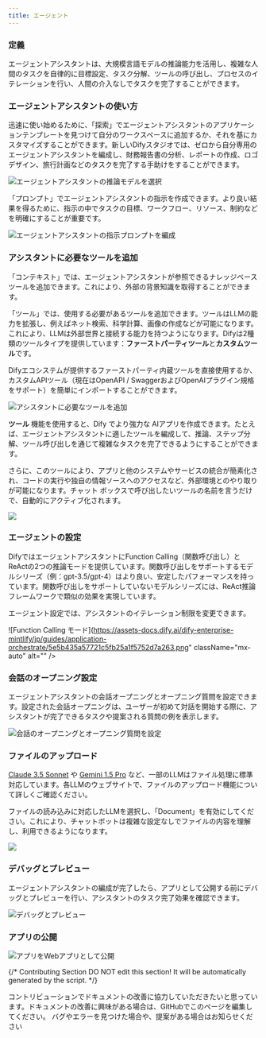 ```yaml
---
title: エージェント
---
```



### 定義

エージェントアシスタントは、大規模言語モデルの推論能力を活用し、複雑な人間のタスクを自律的に目標設定、タスク分解、ツールの呼び出し、プロセスのイテレーションを行い、人間の介入なしでタスクを完了することができます。

### エージェントアシスタントの使い方

迅速に使い始めるために、「探索」でエージェントアシスタントのアプリケーションテンプレートを見つけて自分のワークスペースに追加するか、それを基にカスタマイズすることができます。新しいDifyスタジオでは、ゼロから自分専用のエージェントアシスタントを編成し、財務報告書の分析、レポートの作成、ロゴデザイン、旅行計画などのタスクを完了する手助けをすることができます。

<div class="image-side-by-side">
  <img
src="https://assets-docs.dify.ai/dify-enterprise-mintlify/jp/guides/application-orchestrate/25c0a4a8a1c2d3c83ed2011aba737b5e.png)

エージェントアシスタントの推論モデルを選択します。エージェントアシスタントのタスク完了能力はモデルの推論能力に依存しますので、より強力な推論能力を持つモデルシリーズ、例えばgpt-4を選択することをお勧めします。これにより、より安定したタスク完了効果が得られます。

![エージェントアシスタントの推論モデルを選択](https://assets-docs.dify.ai/dify-enterprise-mintlify/jp/guides/application-orchestrate/d481cf4f733378ed7cbd5f7cb01418fc.png)

「プロンプト」でエージェントアシスタントの指示を作成できます。より良い結果を得るために、指示の中でタスクの目標、ワークフロー、リソース、制約などを明確にすることが重要です。

![エージェントアシスタントの指示プロンプトを編成](https://assets-docs.dify.ai/dify-enterprise-mintlify/jp/guides/application-orchestrate/76b4807d5d4887740448483692150655.png)

### アシスタントに必要なツールを追加

「コンテキスト」では、エージェントアシスタントが参照できるナレッジベースツールを追加できます。これにより、外部の背景知識を取得することができます。

「ツール」では、使用する必要があるツールを追加できます。ツールはLLMの能力を拡張し、例えばネット検索、科学計算、画像の作成などが可能になります。これにより、LLMは外部世界と接続する能力を持つようになります。Difyは2種類のツールタイプを提供しています：**ファーストパーティツール**と**カスタムツール**です。

Difyエコシステムが提供するファーストパーティ内蔵ツールを直接使用するか、カスタムAPIツール（現在はOpenAPI / SwaggerおよびOpenAIプラグイン規格をサポート）を簡単にインポートすることができます。

![アシスタントに必要なツールを追加](https://assets-docs.dify.ai/dify-enterprise-mintlify/jp/guides/application-orchestrate/f10aa2287ead79c751984ed582625c86.png)

**ツール** 機能を使用すると、Dify でより強力な AIアプリを作成できます。たとえば、エージェントアシスタントに適したツールを編成して、推論、ステップ分解、ツール呼び出しを通じて複雑なタスクを完了できるようにすることができます。

さらに、このツールにより、アプリと他のシステムやサービスの統合が簡素化され、コードの実行や独自の情報ソースへのアクセスなど、外部環境とのやり取りが可能になります。チャット ボックスで呼び出したいツールの名前を言うだけで、自動的にアクティブ化されます。

![](https://assets-docs.dify.ai/dify-enterprise-mintlify/jp/guides/application-orchestrate/bf067815b692fc617c4f23f02e687dd9.png)

### エージェントの設定

DifyではエージェントアシスタントにFunction Calling（関数呼び出し）とReActの2つの推論モードを提供しています。関数呼び出しをサポートするモデルシリーズ（例：gpt-3.5/gpt-4）はより良い、安定したパフォーマンスを持っています。関数呼び出しをサポートしていないモデルシリーズには、ReAct推論フレームワークで類似の効果を実現しています。

エージェント設定では、アシスタントのイテレーション制限を変更できます。

![Function Calling モード](https://assets-docs.dify.ai/dify-enterprise-mintlify/jp/guides/application-orchestrate/5e5b435a57721c5fb25a1f5752d7a263.png"
className="mx-auto"
alt=""
/>
  <img
src="https://assets-docs.dify.ai/dify-enterprise-mintlify/jp/guides/application-orchestrate/7da96fb0bbc2a17c10ee898699cd3d47.png"
className="mx-auto"
alt=""
/>
</div>

### 会話のオープニング設定

エージェントアシスタントの会話オープニングとオープニング質問を設定できます。設定された会話オープニングは、ユーザーが初めて対話を開始する際に、アシスタントが完了できるタスクや提案される質問の例を表示します。

![会話のオープニングとオープニング質問を設定](https://assets-docs.dify.ai/dify-enterprise-mintlify/jp/guides/application-orchestrate/df2f6f23bc2aa6ff65e6560ad45dd94a.png)

### ファイルのアップロード

[Claude 3.5 Sonnet](https://docs.anthropic.com/en/docs/build-with-claude/pdf-support) や [Gemini 1.5 Pro](https://ai.google.dev/api/files) など、一部のLLMはファイル処理に標準対応しています。各LLMのウェブサイトで、ファイルのアップロード機能について詳しくご確認ください。

ファイルの読み込みに対応したLLMを選択し、「Document」を有効にしてください。これにより、チャットボットは複雑な設定なしでファイルの内容を理解し、利用できるようになります。

![](https://assets-docs.dify.ai/2024/11/9f0b7a3c67b58c0bd7926501284cbb7d.png)

### デバッグとプレビュー

エージェントアシスタントの編成が完了したら、アプリとして公開する前にデバッグとプレビューを行い、アシスタントのタスク完了効果を確認できます。

![デバッグとプレビュー](https://assets-docs.dify.ai/dify-enterprise-mintlify/jp/guides/application-orchestrate/50f9f42ad312c9d37a7134562f346392.png)

### アプリの公開

![アプリをWebアプリとして公開](https://assets-docs.dify.ai/dify-enterprise-mintlify/jp/guides/application-orchestrate/1b5934f412cfe0d4c44bfa5ad1a5fc66.png)

{/*
Contributing Section
DO NOT edit this section!
It will be automatically generated by the script.
*/}

<CardGroup cols="2">
    <Card
        title="このページを編集する"
        icon="pen-to-square"
        href="https://github.com/langgenius/dify-docs-mintlify/edit/main/ja-jp/guides/application-orchestrate/agent.mdx"
    >
        コントリビューションでドキュメントの改善に協力していただきたいと思っています。ドキュメントの改善に興味がある場合は、GitHubでこのページを編集してください。
    </Card>
    <Card
        title="問題を報告する"
        icon="github"
        href="https://github.com/langgenius/dify-docs-mintlify/issues/new?title=ドキュメントの問題%3A%20&body=%23%23%20問題の説明%0A%3C%21--%20発見した問題について簡単に説明してください%20--%3E%0A%0A%23%23%20ページリンク%0Ahttps%3A%2F%2Fgithub.com%2Flanggenius%2Fdify-docs-mintlify%2Fblob%2Fmain%2Fja-jp/guides/application-orchestrate%2Fagent.mdx%0A%0A%23%23%20提案される変更%0A%3C%21--%20特定の変更案がある場合は、ここで説明してください%20--%3E%0A%0A%3C%21--%20ドキュメントの品質向上にご協力いただきありがとうございます！%20--%3E"
    >
        バグやエラーを見つけた場合や、提案がある場合はお知らせください
    </Card>
</CardGroup>
